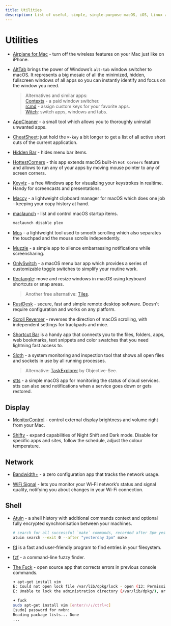 ```yaml
---
title: Utilities
description: List of useful, simple, single-purpose macOS, iOS, Linux apps and tools for everyday problems and tasks.
---
```


# Utilities

- [Airplane for Mac](https://airplanemac.carrd.co/) - turn off the wireless features on your Mac just like on iPhone. <nobr className="v-align"><i className="ri-apple-line"></i> <i className="ri-open-source-line"></i></nobr>

- [AltTab](https://alt-tab-macos.netlify.app/) brings the power of Windows’s `alt-tab` window switcher to macOS. It represents a big mosaic of all the minimized, hidden, fullscreen windows of all apps so you can instantly identify and focus on the window you need. <nobr className="v-align"><i className="ri-apple-line"></i> <i className="ri-open-source-line"></i></nobr>
  > Alternatives and similar apps:  
    [Contexts](https://contexts.co/) - a paid window switcher.  
    [rcmd](https://lowtechguys.com/rcmd/) - assign custom keys for your favorite apps.  
    [Witch](https://manytricks.com/witch/): switch apps, windows and tabs.

- [AppCleaner](https://freemacsoft.net/appcleaner/) - a small tool which allows you to thoroughly uninstall unwanted apps. <nobr className="v-align"><i className="ri-apple-line"></i></nobr>

- [CheatSheet](https://www.mediaatelier.com/CheatSheet/): just hold the `⌘-key` a bit longer to get a list of all active short cuts of the current application. <nobr className="v-align"><i className="ri-apple-line"></i></nobr>

- [Hidden Bar](https://apps.apple.com/app/hidden-bar/id1452453066) - hides menu bar items. <nobr className="v-align"><i className="ri-apple-line"></i> <i className="ri-open-source-line"></i></nobr>

- [HottestCorners](https://bits.ee/hottestcorners/) - this app extends macOS built-in `Hot Corners` feature and allows to run any of your apps by moving mouse pointer to any of screen corners. <nobr className="v-align"><i className="ri-apple-line"></i></nobr>

- [Keyviz](https://mularahul.github.io/keyviz/) - a free Windows app for visualizing your keystrokes in realtime. Handy for screencasts and presentations. <nobr className="v-align"><i className="ri-windows-fill"></i> <i className="ri-open-source-line"></i></nobr>

- [Maccy](https://maccy.app/) - a lightweight clipboard manager for macOS which does one job - keeping your copy history at hand. <nobr className="v-align"><i className="ri-apple-line"></i> <i className="ri-open-source-line"></i></nobr>

- [maclaunch](https://github.com/hazcod/maclaunch) - list and control macOS startup items.
  ```bash
  maclaunch disable plex
  ```

- [Mos](https://mos.caldis.me/) - a lightweight tool used to smooth scrolling which also separates the touchpad and the mouse scrolls independently. <nobr className="v-align"><i className="ri-apple-line"></i> <i className="ri-open-source-line"></i></nobr>

- [Muzzle](https://muzzleapp.com/) - a simple app to silence embarrassing notifications while screensharing. <nobr className="v-align"><i className="ri-apple-line"></i></nobr>

- [OnlySwitch](https://github.com/jacklandrin/OnlySwitch) - a macOS menu bar app which provides a series of customizable toggle switches to simplify your routine work. <nobr className="v-align"><i className="ri-apple-line"></i> <i className="ri-open-source-line"></i></nobr>

- [Rectangle](https://rectangleapp.com/): move and resize windows in macOS using keyboard shortcuts or snap areas. <nobr className="v-align"><i className="ri-apple-line"></i> <i className="ri-open-source-line"></i></nobr>
  > Another free alternative: [Tiles](https://www.sempliva.com/tiles/). 

- [RustDesk](https://rustdesk.com/) - secure, fast and simple remote desktop software. Doesn't require configuration and works on any platform. <nobr className="v-align"><i className="ri-device-line"></i> <i className="ri-open-source-line"></i></nobr>

- [Scroll Reverser](https://pilotmoon.com/scrollreverser/) - reverses the direction of macOS scrolling, with independent settings for trackpads and mice. <nobr className="v-align"><i className="ri-apple-line"></i> <i className="ri-open-source-line"></i></nobr>

- [Shortcut Bar](https://fiplab.com/apps/shortcut-bar-for-mac) is a handy app that connects you to the files, folders, apps, web bookmarks, text snippets and color swatches that you need lightning fast access to. <nobr className="v-align"><i className="ri-apple-line"></i></nobr>

- [Sloth](https://sveinbjorn.org/sloth) - a system monitoring and inspection tool that shows all open files and sockets in use by all running processes. <nobr className="v-align"><i className="ri-apple-line"></i> <i className="ri-open-source-line"></i></nobr>
  > Alternative: [TaskExplorer](https://objective-see.org/products/taskexplorer.html) by Objective-See.

- [stts](https://github.com/inket/stts) - a simple macOS app for monitoring the status of cloud services. stts can also send notifications when a service goes down or gets restored. <nobr className="v-align"><i className="ri-apple-line"></i> <i className="ri-open-source-line"></i></nobr>

## Display

- [MonitorControl](https://github.com/MonitorControl/MonitorControl) - control external display brightness and volume right from your Mac. <nobr className="v-align"><i className="ri-apple-line"></i> <i className="ri-open-source-line"></i></nobr>

- [Shifty](https://shifty.natethompson.io/en/) - expand capabilities of Night Shift and Dark mode. Disable for specific apps and sites, follow the schedule, adjust the colour temperature. <nobr className="v-align"><i className="ri-apple-line"></i> <i className="ri-open-source-line"></i></nobr>

## Network

- [Bandwidth+](https://apps.apple.com/us/app/bandwidth/id490461369) - a zero configuration app that tracks the network usage. <nobr className="v-align"><i className="ri-apple-line"></i></nobr>

- [WiFi Signal](https://www.intuitibits.com/products/wifisignal/) - lets you monitor your Wi-Fi network’s status and signal quality, notifying you about changes in your Wi-Fi connection. <nobr className="v-align"><i className="ri-apple-line"></i> <i className="ri-money-dollar-circle-line"></i></nobr>

## Shell

- [Atuin](https://atuin.sh/) - a shell history with additional commands context and optional fully encrypted synchronisation between your machines.
  ```bash
  # search for all successful `make` commands, recorded after 3pm yesterday
  atuin search --exit 0 --after "yesterday 3pm" make
  ```

- [fd](https://github.com/sharkdp/fd) is a fast and user-friendly program to find entries in your filesystem.

- [fzf](https://github.com/junegunn/fzf) - a command-line fuzzy finder.

- [The Fuck](https://github.com/nvbn/thefuck) - open source app that corrects errors in previous console commands.
  ```bash
  ➜ apt-get install vim
  E: Could not open lock file /var/lib/dpkg/lock - open (13: Permission denied)
  E: Unable to lock the administration directory (/var/lib/dpkg/), are you root?

  ➜ fuck
  sudo apt-get install vim [enter/↑/↓/ctrl+c]
  [sudo] password for nvbn:
  Reading package lists... Done
  ...
  ```
